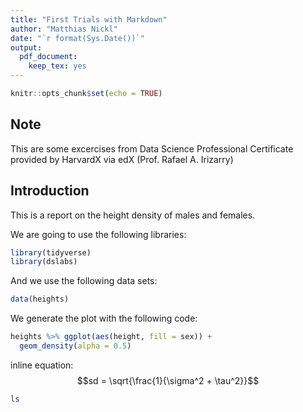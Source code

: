 ```yaml
---
title: "First Trials with Markdown"
author: "Matthias Nickl"
date: "`r format(Sys.Date())`"
output: 
  pdf_document: 
    keep_tex: yes
---
```


```r
knitr::opts_chunk$set(echo = TRUE)
```

## Note

This are some excercises from Data Science Professional Certificate provided by HarvardX via edX (Prof. Rafael A. Irizarry)

## Introduction

This is a report on the height density of males and females.

We are going to use the following libraries:

```r
library(tidyverse)
library(dslabs)
```

And we use the following data sets:

```r
data(heights)
```

We generate the plot with the following code:

```r
heights %>% ggplot(aes(height, fill = sex)) +
  geom_density(alpha = 0.5)
```

inline equation: $$sd = \sqrt{\frac{1}{\sigma^2 + \tau^2}}$$

```bash
ls
```

